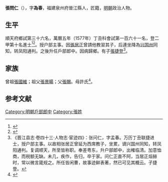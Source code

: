 {{明清人物信息框
| 姓名 = 張問仁
| 原名 =
| 圖片名稱= 
| 圖片大小 =
| 圖片說明 = 
| 最高職務 =
| 國家 = 大明 
| 爵位 =
| 籍貫 = 福建泉州府晉江縣
| 族裔 = 
| 旗籍 = 
| 字號 = 
| 諡號 =
| 出生日期 =
| 出生地點 =福建泉州府晉江縣
| 逝世日期 = 
| 逝世地點 =
| 墓葬 =
| 配偶 = 
| 親屬 = 
| 出身 =
* 萬曆五年丁丑科進士
| 經歷 =
| 著作 =  
}}
'''張問仁'''（{{bd|？||？|catIdx=}}），字'''為春'''，福建泉州府晉江縣人，匠籍，[[明朝|明朝]]政治人物。

== 生平 ==
順天府鄉試第三十六名，萬曆五年（1577年）丁丑科會試第一百六十一名，登二甲第十名進士<ref>{{Cite book|title=《皇明贡举考》卷五|last=（明）[[张朝瑞|张朝瑞]]|first=|publisher=《续修四库全书》史部第828册|year=|isbn=|location=|pages=}}</ref><ref>{{Cite book|title=贡举志五种 上|last=鲁小俊，江俊伟著|first=|publisher=武汉：武汉大学出版社|year=2009|isbn=978-7-307-07043-1|location=|pages=}}</ref>。授户部主事。因[[張居正|張居正]]曾請他教習其子，后連坐降為[[兴国州|兴国州]]同知，转凤阳通判。之後升任戶部郎中。因病歸鄉。有子[[張捷登|張捷登]]<ref>《晋江县志·卷四十三·人物志·宦迹四》：张问仁，字孟春。万历丁丑联捷进士，授户部主事。以故相张居正曾延为西席教子，坐累，谪兴国州同知，转凤阳通判。复调顺天，所至皆称职。奉差粤东，升户部郎中，出榷临清。加意恤商，而税额无缺。未几，疾作，告归，卒于家。问仁正直不阿，当居正烜赫时，常以微言箴规之。所任皆闲曹，故事迹鲜表著，然已可见其概云。子捷登。</ref>。

== 家族 ==
曾祖[[張國維|張國維]]；祖父[[張景暘|張景暘]]；父[[張賜|張賜]]。母許氏<ref>{{Cite book|title=天一阁藏明代科举录选刊 登科录 点校本|last=龚延明主编|first=|publisher=宁波出版社|year=2016|isbn=978-7-5526-2320-8|location=宁波|pages=|quote=《天一閣藏明代科舉錄選刊.登科錄》之《萬曆五年丁丑科登科錄》}}</ref>。

==参考文献==
{{reflist}}

{{萬曆五年丁丑科殿試金榜}}

[[Category:明朝戶部郎中|Category:明朝戶部郎中]]
[[Category:張姓|Category:張姓]]


{{明朝人物小作品}}